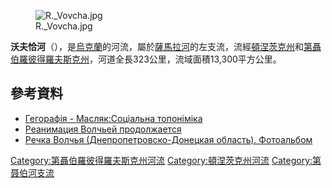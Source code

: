 {{No footnotes|time=2015-09-22T02:04:43+00:00}}
[[Image:R._Vovcha.jpg|right]]

'''沃夫恰河'''（{{lang-uk|Вовча}}），是[[烏克蘭|烏克蘭]]的河流，屬於[[薩馬拉河_(第聶伯河支流)|薩馬拉河]]的左支流，流經[[頓涅茨克州|頓涅茨克州]]和[[第聶伯羅彼得羅夫斯克州|第聶伯羅彼得羅夫斯克州]]，河道全長323公里，流域面積13,300平方公里。

==參考資料==
*[https://web.archive.org/web/20071112023348/http://www.readbookz.com/book/113/2853.html Гегорафія - Масляк:Соціальна топоніміка]
*[https://web.archive.org/web/20160304204952/http://pvgazeta.info/region/obchestvo/1629-reanymatsyya-volchey-prodolzhaetsya Реанимация Волчьей продолжается]
*[https://web.archive.org/web/20160305000740/http://ug68.io.ua/album251074_0 Речка Волчья (Днепропетровско-Донецкая область). Фотоальбом]

{{DEFAULTSORT:Вовча}}
[[Category:第聶伯羅彼得羅夫斯克州河流|Category:第聶伯羅彼得羅夫斯克州河流]]
[[Category:頓涅茨克州河流|Category:頓涅茨克州河流]]
[[Category:第聂伯河支流|Category:第聂伯河支流]]


{{Ukraine-river-stub}}